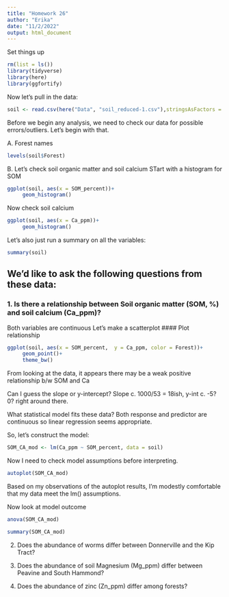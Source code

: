 ```yaml
---
title: "Homework 26"
author: "Erika"
date: "11/2/2022"
output: html_document
---
```

Set things up
```r
rm(list = ls())
library(tidyverse)
library(here)
library(ggfortify)
```

Now let's pull in the data:
```r
soil <- read.csv(here("Data", "soil_reduced-1.csv"),stringsAsFactors = TRUE)
```
Before we begin any analysis, we need to check our data for possible errors/outliers. Let's begin with that.

A. Forest names
```r
levels(soil$Forest)
```
B. Let's check soil organic matter and soil calcium
STart with a histogram for SOM
```r
ggplot(soil, aes(x = SOM_percent))+
     geom_histogram()
```

Now check soil calcium
```r
ggplot(soil, aes(x = Ca_ppm))+
     geom_histogram()
```

Let's also just run a summary on all the variables:
```r
summary(soil)
```

## We'd like to ask the following questions from these data:

### 1. Is there a relationship between Soil organic matter (SOM, %) and soil calcium (Ca_ppm)?

Both variables are continuous
Let's make a scatterplot
#### Plot relationship
```r
ggplot(soil, aes(x = SOM_percent,  y = Ca_ppm, color = Forest))+
     geom_point()+
     theme_bw()
```
From looking at the data, it appears there may be a weak positive relationship b/w SOM and Ca

Can I guess the slope or y-intercept?
Slope c. 1000/53 = 18ish, y-int c. -5? 0? right around there.

What statistical model fits these data?
Both response and predictor are continuous so linear regression seems appropriate.

So, let's construct the model:
```r
SOM_CA_mod <- lm(Ca_ppm ~ SOM_percent, data = soil)
```
Now I need to check model assumptions before interpreting.

```r
autoplot(SOM_CA_mod)
```
Based on my observations of the autoplot results, I'm modestly comfortable that my data meet the lm() assumptions.

Now look at model outcome
```r
anova(SOM_CA_mod)
```
```r
summary(SOM_CA_mod)
```
























2. Does the abundance of worms differ between Donnerville and the Kip Tract?

3. Does the abundance of soil Magnesium (Mg_ppm) differ between Peavine and South Hammond?

4. Does the abundance of zinc (Zn_ppm) differ among forests?